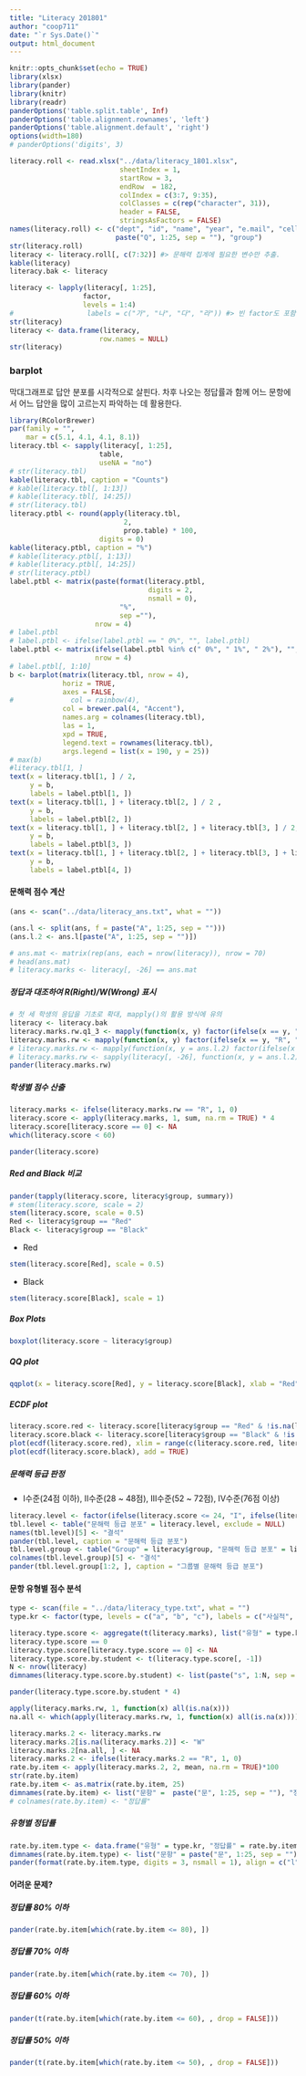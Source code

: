 ```yaml
---
title: "Literacy 201801"
author: "coop711"
date: "`r Sys.Date()`"
output: html_document
---
```


<!--
#### Data 
-->

<!--#### Excel 자료 읽어들이기 

* excel 파일을 잘 읽어들이는 `xlsx` 패키지를 올려놓고, 자료구조에 맞춰 argument 설정.
    * Sheet 번호, startRow, colIndex, header 의 용도 파악. 
-->

```r
knitr::opts_chunk$set(echo = TRUE)
library(xlsx)
library(pander)
library(knitr)
library(readr)
panderOptions('table.split.table', Inf)
panderOptions('table.alignment.rownames', 'left')
panderOptions('table.alignment.default', 'right')
options(width=180)
# panderOptions('digits', 3)
```

<!--
권현종 학생의 위치가 100번쨰에 놓여 있어서 결석생들의 위치만 가지고 group을 나눠줄 수 없었음. 그들의 id를 다시 찾아서  id와 일치하는 group을 부여하게 됨.
-->

```r
literacy.roll <- read.xlsx("../data/literacy_1801.xlsx", 
                           sheetIndex = 1, 
                           startRow = 3, 
                           endRow  = 182, 
                           colIndex = c(3:7, 9:35), 
                           colClasses = c(rep("character", 31)), 
                           header = FALSE, 
                           stringsAsFactors = FALSE)
names(literacy.roll) <- c("dept", "id", "name", "year", "e.mail", "cell.no", 
                          paste("Q", 1:25, sep = ""), "group")
str(literacy.roll)
literacy <- literacy.roll[, c(7:32)] #> 문해력 집계에 필요한 변수만 추출. 
kable(literacy)
literacy.bak <- literacy
```
<!--
```r
pander(literacy)
```
-->

<!--
### `factor` 변환
-->

```r
literacy <- lapply(literacy[, 1:25], 
                  factor, 
                  levels = 1:4) 
#                  labels = c("가", "나", "다", "라")) #> 빈 factor도 포함하기 위해서
str(literacy)
literacy <- data.frame(literacy, 
                      row.names = NULL)
str(literacy)
```

### barplot

막대그래프로 답안 분포를 시각적으로 살핀다. 차후 나오는 정답률과 함께 어느 문항에서 어느 답안을 많이 고르는지 파악하는 데 활용한다.

```r
library(RColorBrewer)
par(family = "", 
    mar = c(5.1, 4.1, 4.1, 8.1))
literacy.tbl <- sapply(literacy[, 1:25], 
                      table, 
                      useNA = "no")
# str(literacy.tbl)
kable(literacy.tbl, caption = "Counts")
# kable(literacy.tbl[, 1:13])
# kable(literacy.tbl[, 14:25])
# str(literacy.tbl)
literacy.ptbl <- round(apply(literacy.tbl, 
                            2, 
                            prop.table) * 100, 
                      digits = 0)
kable(literacy.ptbl, caption = "%")
# kable(literacy.ptbl[, 1:13])
# kable(literacy.ptbl[, 14:25])
# str(literacy.ptbl)
label.ptbl <- matrix(paste(format(literacy.ptbl, 
                                  digits = 2, 
                                  nsmall = 0), 
                           "%", 
                           sep =""), 
                     nrow = 4)
# label.ptbl
# label.ptbl <- ifelse(label.ptbl == " 0%", "", label.ptbl)
label.ptbl <- matrix(ifelse(label.ptbl %in% c(" 0%", " 1%", " 2%"), "", label.ptbl),
                     nrow = 4)
# label.ptbl[, 1:10]
b <- barplot(matrix(literacy.tbl, nrow = 4), 
             horiz = TRUE, 
             axes = FALSE, 
#              col = rainbow(4), 
             col = brewer.pal(4, "Accent"),
             names.arg = colnames(literacy.tbl), 
             las = 1, 
             xpd = TRUE, 
             legend.text = rownames(literacy.tbl), 
             args.legend = list(x = 190, y = 25))
# max(b)
#literacy.tbl[1, ]
text(x = literacy.tbl[1, ] / 2, 
     y = b, 
     labels = label.ptbl[1, ])
text(x = literacy.tbl[1, ] + literacy.tbl[2, ] / 2 , 
     y = b, 
     labels = label.ptbl[2, ])
text(x = literacy.tbl[1, ] + literacy.tbl[2, ] + literacy.tbl[3, ] / 2, 
     y = b, 
     labels = label.ptbl[3, ])
text(x = literacy.tbl[1, ] + literacy.tbl[2, ] + literacy.tbl[3, ] + literacy.tbl[4, ]/ 2, 
     y = b, 
     labels = label.ptbl[4, ])
```

#### 문해력 점수 계산

<!--* 정답 맞춰보기
    * 정답 읽어들이기. `what=""`로 설정하여 `char`취급. 
-->

```r
(ans <- scan("../data/literacy_ans.txt", what = ""))
```

<!--* 각 학생들의 답안과 맞춰보기 위하여 정답표 작성.
    * 문항별로 정답과 비교하기 위하여 각 문항을 리스트의 원소로 분리
    * `split()` 의 기능과 한계에 유의. `factor` 성격으로부터 `1, 10, 11, ..., 2, 20, ..., 3, 4, 5, ... , 9`로 순서를 잡게 되므로 다시 한번 정리할 필요.
-->
    
    
```r
(ans.l <- split(ans, f = paste("A", 1:25, sep = "")))
(ans.l.2 <- ans.l[paste("A", 1:25, sep = "")])

# ans.mat <- matrix(rep(ans, each = nrow(literacy)), nrow = 70)
# head(ans.mat)
# literacy.marks <- literacy[, -26] == ans.mat
```

##### 정답과 대조하여 R(Right)/W(Wrong) 표시 
    
<!--* 채점표라는 의미의 `literacy.marks` 로 저장, (# 표시한 방식으로는 작동하지 않음)-->
    
```r
# 첫 세 학생의 응답을 기초로 확대, mapply()의 활용 방식에 유의
literacy <- literacy.bak
literacy.marks.rw.q1_3 <- mapply(function(x, y) factor(ifelse(x == y, "R", "W")), y = ans.l.2[1:3], literacy[, 1:3])
literacy.marks.rw <- mapply(function(x, y) factor(ifelse(x == y, "R", "W")), y = ans.l.2, literacy[, -26])
# literacy.marks.rw <- mapply(function(x, y = ans.l.2) factor(ifelse(x == y, "R", "W")), literacy[, -26])
# literacy.marks.rw <- sapply(literacy[, -26], function(x, y = ans.l.2) factor(ifelse(x == y, "R", "W")))
pander(literacy.marks.rw)
```

##### 학생별 점수 산출

<!--+ 정답을 집계하기 위하여 "R" 갯수를 다시 산출하는 `ifelse()` 적용.
    + 4점씩 곱하면 100점 만점 기준의 점수가 됨. 
    + 조사표는 작성해서 제출했지만 빈칸이 있는 경우는 그 문항을 0점 처리, 결석의 경우는 점수가 모두 0으로 나오는 경우를  NA처리 
-->

```r
literacy.marks <- ifelse(literacy.marks.rw == "R", 1, 0)
literacy.score <- apply(literacy.marks, 1, sum, na.rm = TRUE) * 4
literacy.score[literacy.score == 0] <- NA
which(literacy.score < 60)
```

```r
pander(literacy.score)
```

<P style = "page-break-before:always">

##### Red and Black 비교

```r
pander(tapply(literacy.score, literacy$group, summary))
# stem(literacy.score, scale = 2)
stem(literacy.score, scale = 0.5)
Red <- literacy$group == "Red"
Black <- literacy$group == "Black"
```

- Red

```r
stem(literacy.score[Red], scale = 0.5)
```

- Black

```r
stem(literacy.score[Black], scale = 1)
```

<P style = "page-break-before:always">

<!--#### Plots-->

##### Box Plots

```r
boxplot(literacy.score ~ literacy$group)
```

##### QQ plot

```r
qqplot(x = literacy.score[Red], y = literacy.score[Black], xlab = "Red", ylab = "Black", ylim = c(65, 100))
```

<P style = "page-break-before:always">

##### ECDF plot

```r
literacy.score.red <- literacy.score[literacy$group == "Red" & !is.na(literacy.score)]
literacy.score.black <- literacy.score[literacy$group == "Black" & !is.na(literacy.score)]
plot(ecdf(literacy.score.red), xlim = range(c(literacy.score.red, literacy.score.black)), col = "red", main = "ECDF")
plot(ecdf(literacy.score.black), add = TRUE)
```

<!--
<P style = "page-break-before:always">
-->

##### 문해력 등급 판정
    
* I수준(24점 이하), II수준(28 ~ 48점), III수준(52 ~ 72점), IV수준(76점 이상) 
    
```r
literacy.level <- factor(ifelse(literacy.score <= 24, "I", ifelse(literacy.score <= 48, "II", ifelse(literacy.score <= 72, "III", "IV"))), levels = c("I", "II", "III", "IV"))
tbl.level <- table("문해력 등급 분포" = literacy.level, exclude = NULL)
names(tbl.level)[5] <- "결석"
pander(tbl.level, caption = "문해력 등급 분포")
tbl.level.group <- table("Group" = literacy$group, "문해력 등급 분포" = literacy.level, exclude = NULL)
colnames(tbl.level.group)[5] <- "결석"
pander(tbl.level.group[1:2, ], caption = "그룹별 문해력 등급 분포")
```

<P style = "page-break-before:always">

#### 문항 유형별 점수 분석

```r
type <- scan(file = "../data/literacy_type.txt", what = "")
type.kr <- factor(type, levels = c("a", "b", "c"), labels = c("사실적", "추론적", "비판적"))
```

<!--* 유형별 점수 파악
    * 왜 `literacy.marks`의 전치행렬을 사용하고 있는지 이해 필요.
    * 변수들은 사실상 각 학생을 나타내므로 변수명을 `s1, s2, ...` 등으로 바꿈.
    * 일부 문항의 응답이 NA이면 그 문항을 0점 처리, 결석이면 NA 처리. 
-->

```r
literacy.type.score <- aggregate(t(literacy.marks), list("유형" = type.kr), sum, na.rm = TRUE)
literacy.type.score == 0
literacy.type.score[literacy.type.score == 0] <- NA
literacy.type.score.by.student <- t(literacy.type.score[, -1])
N <- nrow(literacy)
dimnames(literacy.type.score.by.student) <- list(paste("s", 1:N, sep = ""), paste(levels(type.kr), c("(52점)", "(36점)", "(12점)"), sep=""))
```

```r
pander(literacy.type.score.by.student * 4)
```

<!--##### 문항별 정답률-->

<!--* 결석한 경우와 일부 문항에 답을 내지 않은 경우를 구분하는 것이 핵심.
    + `literacy.marks`를 그대로 이용하면 쉽게 계산되나, `is.na`학습 목적으로 `literacy.mark.rw`에서 출발
    + 모든 문항에 NA로 답한 결석한 학생들의 인덱스를 먼저 찾아내고,
-->

```r
apply(literacy.marks.rw, 1, function(x) all(is.na(x)))
na.all <- which(apply(literacy.marks.rw, 1, function(x) all(is.na(x))))
```

<!--* 정답률 계산
    + NA를 모두 오답처리한 후, 결석한 학생들만 다시 NA로 정정.
    + TRUE의 갯수를 합하여 평균. 
-->

```r
literacy.marks.2 <- literacy.marks.rw
literacy.marks.2[is.na(literacy.marks.2)] <- "W"
literacy.marks.2[na.all, ] <- NA
literacy.marks.2 <- ifelse(literacy.marks.2 == "R", 1, 0)
rate.by.item <- apply(literacy.marks.2, 2, mean, na.rm = TRUE)*100
str(rate.by.item)
rate.by.item <- as.matrix(rate.by.item, 25)
dimnames(rate.by.item) <- list("문항" =  paste("문", 1:25, sep = ""), "정답률" = "정답률")
# colnames(rate.by.item) <- "정답률"
```

<!--
```r
pander(rate.by.item, digits = 3)
```
-->

##### 유형별 정답률

```r
rate.by.item.type <- data.frame("유형" = type.kr, "정답률" = rate.by.item)
dimnames(rate.by.item.type) <- list("문항" = paste("문", 1:25, sep = ""), "유형과 정답률" = c("유형", "정답률"))
pander(format(rate.by.item.type, digits = 3, nsmall = 1), align = c("l", "r"))
```

<!--* `replace()`를 이용하면, 

```r
(literacy.marks.3 <- replace(literacy.marks.rw, is.na(literacy.marks.rw), "W"))
literacy.marks.3[na.all, ] <- NA
literacy.marks.3
```
-->

<!--<P style = "page-break-before:always">-->

#### 어려운 문제?

##### 정답률 80% 이하

```r
pander(rate.by.item[which(rate.by.item <= 80), ])
```

##### 정답률 70% 이하

```r
pander(rate.by.item[which(rate.by.item <= 70), ])
```

##### 정답률 60% 이하

```r
pander(t(rate.by.item[which(rate.by.item <= 60), , drop = FALSE]))
```

##### 정답률 50% 이하

```r
pander(t(rate.by.item[which(rate.by.item <= 50), , drop = FALSE]))
```

<!--## Data 정리

```r
class_roll.group <- class_roll[order(class_roll$group, class_roll$name), ]
write_excel_csv(class_roll.group,
          "../data/class_roll_group.csv")
saveRDS(class_roll, file = "./class_roll0915.RDs")
save.image("literacy_201801.RData")
```
-->
